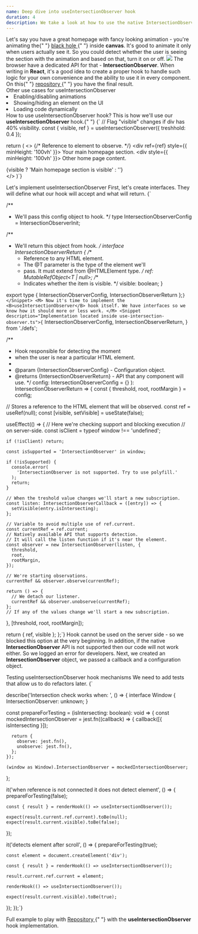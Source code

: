 ```yaml
---
name: Deep dive into useIntersectionObserver hook
duration: 4
description: We take a look at how to use the native IntersectionObserver API and we'll implement useIntersectionObserver hook.
---
```


<Prelude label="The use cases for intersection observer">
  <M>
    Let's say you have a great homepage with fancy looking animation - you're
    animating the{" "}
    <A href="https://greenonsoftware.com/" outside>
      black hole
    </A>{" "}
    inside <B>canvas</B>. It's good to animate it only when users actually see
    it. So you could detect whether the user is seeing the section with the
    animation and based on that, turn it on or off.
  </M>
  <Img
    src="/black-hole-1.gif"
    description="Note how the animation stops when scrolling"
  />
  <M>
    The browser have a dedicated API for that - <B>IntersectionObserver</B>.
    When writing in <B>React</B>, it's a good idea to create a proper hook to
    handle such logic for your own convenience and the ability to use it in
    every component.
  </M>
  <Hint hasBg>
    On this{" "}
    <A
      outside
      href="https://github.com/polubis/Dream-stack-for-React-dev/tree/article/Deep-dive-into-useIntersectionObserver-hook/system/libs/figa-hooks/src/lib/use-intersection-observer"
    >
      repository
    </A>{" "}
    you have the final result.
  </Hint>
</Prelude>

<Section>
  <XL>Other use cases for useIntersectionObserver</XL>
  <L>
    <Li>Enabling/disabling animations</Li>
    <Li>Showing/hiding an element on the UI</Li>
    <Li>Loading code dynamically</Li>
  </L>
</Section>

<Section>
  <XL>How to use useIntersectionObserver hook?</XL>
  <M>
    This is how we'll use our <B>useIntersectionObserver</B> hook.{" "}
  </M>
  <Snippet>{`
 // Flag "visible" changes if div has 40% visibility.
const { visible, ref } = 
   useIntersectionObserver<HTMLDivElement>({ treshhold: 0.4 });
  
return (
  <>
   {/* Reference to element to observe. */}
    <div ref={ref} style={{ minHeight: '100vh' }}>
      Your main homepage section.
    </div>
    <div style={{ minHeight: '100vh' }}>
      Other home page content.
    </div>
    <div>{visible ? 'Main homepage section is visible' : ''}</div>
  </>
)`}</Snippet>
</Section>

<Section>
  <XL>Let's implement useIntersectionObserver</XL>
  <M>
    First, let's create interfaces. They will define what our hook will accept
    and what will return.
  </M>
  <Snippet description="Type definitions for our useIntersectionObserver hook - defs.ts">{`
 
/**
 * We'll pass this config object to hook.
 */
type IntersectionObserverConfig = IntersectionObserverInit;
 
/**
 * We'll return this object from hook.
 */
interface IntersectionObserverReturn<T extends HTMLElement> {
  /**
   * Reference to any HTML element.
   * The @T parameter is the type of the element we'll
   * pass. It must extend from @HTMLElement type.
   */
  ref: MutableRefObject<T | null>;
  /**
   * Indicates whether the item is visible.
   */
  visible: boolean;
}
 
export type { IntersectionObserverConfig, IntersectionObserverReturn };`}</Snippet>
  <M>
    Now it's time to implement the <B>useIntersectionObserver</B> hook itself.
    We have interfaces so we know how it should more or less work.
  </M>
  <Snippet description="Implementation located inside use-intersection-observer.ts">{`
  IntersectionObserverConfig,
  IntersectionObserverReturn,
} from './defs';
 
 
/**
 * Hook responsible for detecting the moment
 * when the user is near a particular HTML element.
 *
 * @param {IntersectionObserverConfig} - Configuration object.
 * @returns {IntersectionObserverReturn} - API that any component will use.
 */
  config: IntersectionObserverConfig = {}
): IntersectionObserverReturn<T> => {
  const { threshold, root, rootMargin } = config;
 
  // Stores a reference to the HTML element that will be observed.
  const ref = useRef<T>(null);
  const [visible, setVisible] = useState(false);
  
  useEffect(() => {
    // Here we're checking support and blocking execution
    // on server-side.
    const isClient = typeof window !== 'undefined';
 
    if (!isClient) return;
  
    const isSupported = 'IntersectionObserver' in window;
  
    if (!isSupported) {
      console.error(
        'IntersectionObserver is not supported. Try to use polyfill.'
      );
      return;
    }
 
    // When the treshold value changes we'll start a new subscription.
    const listen: IntersectionObserverCallback = ([entry]) => {
      setVisible(entry.isIntersecting);
    };
 
    // Variable to avoid multiple use of ref.current.
    const currentRef = ref.current;
    // Natively available API that supports detection.
    // It will call the listen function if it's near the element.
    const observer = new IntersectionObserver(listen, {
      threshold,
      root,
      rootMargin,
    });
 
    // We're starting observations.
    currentRef && observer.observe(currentRef);
  
    return () => {
      // We detach our listener.
      currentRef && observer.unobserve(currentRef);
    };
    // If any of the values change we'll start a new subscription.
  }, [threshold, root, rootMargin]);
 
  return { ref, visible };
};`}</Snippet>
  <M>
    Hook cannot be used on the server side - so we blocked this option at the
    very beginning.
  </M>
  <M>
    In addition, if the native <B>IntersectionObserver</B> API is not supported
    then our code will not work either. So we logged an error for developers.
  </M>
  <M>
    Next, we created an <B>IntersectionObserver</B> object, we passed a callback
    and a configuration object.
  </M>
</Section>

<Section>
  <XL>Testing useIntersectionObserver hook mechanisms</XL>
  <M>We need to add tests that allow us to do refactors later.</M>
  <Snippet description="Tests which will prevent regression - use-intersection-observer.test.tsx">{`
 
 
describe('Intersection check works when: ', () => {
  interface Window {
    IntersectionObserver: unknown;
  }
 
  const prepareForTesting = (isIntersecting: boolean): void => {
    const mockedIntersectionObserver = jest.fn((callback) => {
      callback([{ isIntersecting }]);
 
      return {
        observe: jest.fn(),
        unobserve: jest.fn(),
      };
    });
 
    (window as Window).IntersectionObserver = mockedIntersectionObserver;
  };
  
  it('when reference is not connected it does not detect element', () => {
    prepareForTesting(false);
 
    const { result } = renderHook(() => useIntersectionObserver());
 
    expect(result.current.ref.current).toBe(null);
    expect(result.current.visible).toBe(false);
  });
 
  it('detects element after scroll', () => {
    prepareForTesting(true);
 
    const element = document.createElement('div');
 
    const { result } = renderHook(() => useIntersectionObserver());
 
    result.current.ref.current = element;
 
    renderHook(() => useIntersectionObserver());
 
    expect(result.current.visible).toBe(true);
  });
});`}</Snippet>
</Section>

<Section>
  <XL>Full example to play with</XL>
  <M>
    <A
      href="https://github.com/polubis/Dream-stack-for-React-dev/tree/article/Deep-dive-into-useIntersectionObserver-hook/system/libs/figa-hooks/src/lib/use-intersection-observer"
      outside
    >
      Repository
    </A>{" "}
    with the <B>useIntersectionObserver</B> hook implementation.
  </M>
</Section>
